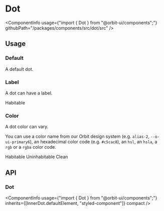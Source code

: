 
<Meta
    title="Components/Dot"
    id="dot"
/>

# Dot

<ComponentInfo
    usage={"import { Dot } from \"@orbit-ui/components\";"}
    githubPath="/packages/components/src/dot/src"
/>

## Usage

### Default

A default dot.

<Preview>
    <Story name="default">
        <Dot color="alias-2" />
    </Story>
</Preview>

### Label

A dot can have a label.

<Preview>
    <Story name="label">
        <Dot color="alias-2">Habitable</Dot>
    </Story>
</Preview>

### Color

A dot color can vary.

You can use a color name from our Orbit design system (e.g. `alias-2`, `--o-ui-primary6`), an hexadecimal color code (e.g. `#c5cac8`), an `hsl`, an `hsla`, a `rgb` or a `rgba` color code.

<Preview>
    <Story name="color">
        <Inline>
            <Dot color="alias-2">Habitable</Dot>
            <Dot color="hsl(25, 69%, 41%)">Uninhabitable</Dot>
            <Dot color="--o-ui-primary-6">Clean</Dot>
        </Inline>
    </Story>
</Preview>

## API

### Dot

<ComponentInfo
    usage={"import { Dot } from \"@orbit-ui/components\";"}
    inherits={[InnerDot.defaultElement, "styled-component"]}
    compact
/>

<ArgsTable of={InnerDot} sort="alpha" />
